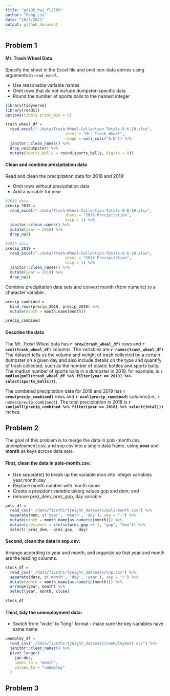 ```yaml
---
title: "p8105_hw2_fl2569"
author: "Fang Liu"
date: "10/7/2021"
output: github_document
---
```


## Problem 1

#### Mr. Trash Wheel Data
Specify the sheet in the Excel file and omit non-data entries using arguments in `read_excel`. 

* Use reasonable variable names 
* Omit rows that do not include dumpster-specific data 
* Round the number of sports balls to the nearest integer 

```r
library(tidyverse)
library(readxl)
options(tibble.print_min = 5)
```

```r
trash_wheel_df = 
  read_excel("./data/Trash-Wheel-Collection-Totals-8-6-19.xlsx", 
                          sheet = "Mr. Trash Wheel", 
                          range = cell_cols("A:N")) %>% 
  janitor::clean_names() %>% 
  drop_na(dumpster) %>%
  mutate(sports_balls = round(sports_balls, digits = 0))
```

#### Clean and combine precipitation data
Read and clean the precipitation data for 2018 and 2019:

* Omit rows without precipitation data 
* Add a variable for year

```r
#2018 data
precip_2018 =
  read_excel("./data/Trash-Wheel-Collection-Totals-8-6-19.xlsx",
                          sheet = "2018 Precipitation", 
                          skip = 1) %>% 
  janitor::clean_names() %>% 
  mutate(year = 2018) %>% 
  drop_na() 

#2019 data
precip_2019 =
  read_excel("./data/Trash-Wheel-Collection-Totals-8-6-19.xlsx",
                          sheet = "2019 Precipitation", 
                          skip = 1) %>%
  janitor::clean_names() %>% 
  mutate(year = 2019) %>% 
  drop_na()
```

Combine precipitation data sets and convert month (from numeric) to a character variable.
```r
precip_combined =
  bind_rows(precip_2018, precip_2019) %>% 
  mutate(month = month.name[month])

precip_combined
```

#### Describe the data

The *Mr. Trash Wheel* data has **`r nrow(trash_wheel_df)`** rows and **`r ncol(trash_wheel_df)`** columns. The variables are **`r names(trash_wheel_df)`**. The dataset tells us the volume and weight of trash collected by a certain dumpster on a given day and also include details on the type and quantify of trash collected, such as the number of plastic bottles and sports balls. The median number of sports balls in a dumpster in 2019, for example, is **`r median(pull(trash_wheel_df %>% filter(year == 2019) %>% select(sports_balls)))`**. 

The combined precipitation data for 2018 and 2019 has **`r nrow(precip_combined)`** rows and **`r ncol(precip_combined)`** columns(i.e., `r names(precip_combined)`). The total precipitation in 2018 is **`r sum(pull(precip_combined %>% filter(year == 2018) %>% select(total)))`** inches.


## Problem 2
The goal of this problem is to merge the data in pols-month.csv, unemployment.csv, and snp.csv into a single data frame, using **year** and **month** as keys across data sets. 

#### First, clean the data in pols-month.csv: 
* Use separate() to break up the variable mon into integer variables year,month,day
* Replace month number with month name
* Create a president variable taking values gop and dem; and 
* remove prez_dem, prez_gop, day variable
```r
pols_df =
  read_csv("./data/fivethirtyeight_datasets/pols-month.csv") %>% 
  separate(mon, c('year', 'month', 'day'), sep = "-") %>%
  mutate(month = month.name[as.numeric(month)]) %>% 
  mutate(president = ifelse(prez_gop == 1, "gop", "dem")) %>% 
  select(-prez_dem, -prez_gop, -day)
```

#### Second, clean the data in snp.csv:
Arrange according to year and month, and organize so that year and month are the leading columns.
```r
stock_df =
  read_csv("./data/fivethirtyeight_datasets/snp.csv") %>% 
  separate(date, c('month', 'day', 'year'), sep = "/") %>%
  mutate(month = month.name[as.numeric(month)]) %>% 
  arrange(year, month) %>%
  select(year, month, close)

stock_df
```

#### Third, tidy the unemployment data:
* Switch from "wide" to "long" format - make sure the key variables have same name
```r
unemploy_df =
  read_csv("./data/fivethirtyeight_datasets/unemployment.csv") %>% 
  janitor::clean_names() %>%
  pivot_longer(
    jan:dec,
    names_to = "month",
    values_to = "unemploy"
  )
```



## Problem 3 